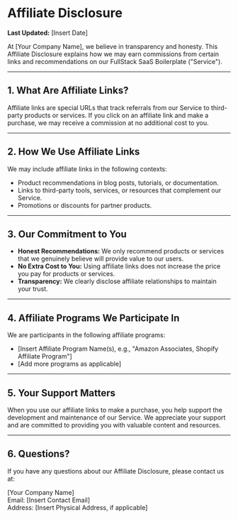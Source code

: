 # Affiliate Disclosure

**Last Updated:** [Insert Date]

At [Your Company Name], we believe in transparency and honesty. This Affiliate Disclosure explains how we may earn commissions from certain links and recommendations on our FullStack SaaS Boilerplate ("Service").

---

## 1. What Are Affiliate Links?

Affiliate links are special URLs that track referrals from our Service to third-party products or services. If you click on an affiliate link and make a purchase, we may receive a commission at no additional cost to you.

---

## 2. How We Use Affiliate Links

We may include affiliate links in the following contexts:
   - Product recommendations in blog posts, tutorials, or documentation.
   - Links to third-party tools, services, or resources that complement our Service.
   - Promotions or discounts for partner products.

---

## 3. Our Commitment to You

   - **Honest Recommendations:** We only recommend products or services that we genuinely believe will provide value to our users.
   - **No Extra Cost to You:** Using affiliate links does not increase the price you pay for products or services.
   - **Transparency:** We clearly disclose affiliate relationships to maintain your trust.

---

## 4. Affiliate Programs We Participate In

We are participants in the following affiliate programs:
   - [Insert Affiliate Program Name(s), e.g., "Amazon Associates, Shopify Affiliate Program"]
   - [Add more programs as applicable]

---

## 5. Your Support Matters

When you use our affiliate links to make a purchase, you help support the development and maintenance of our Service. We appreciate your support and are committed to providing you with valuable content and resources.

---

## 6. Questions?

If you have any questions about our Affiliate Disclosure, please contact us at:

[Your Company Name]  
Email: [Insert Contact Email]  
Address: [Insert Physical Address, if applicable]
